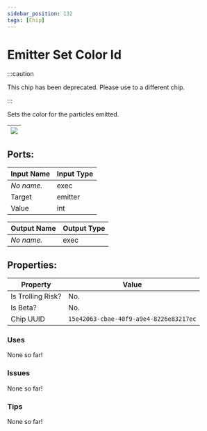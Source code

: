```yaml
---
sidebar_position: 132
tags: [Chip]
---
```


# Emitter Set Color Id
:::caution

This chip has been deprecated. Please use to a different chip.

:::

Sets the color for the particles emitted.

| ![](https://images-ext-2.discordapp.net/external/MPmIaQzlEPmgGWlgi-WxBBXt0Bjv_zWPkg1y1f_sy3s/https/www.recroomcircuits.com/image/circuit/absolute-value?width=206&height=108) |
|-----|

## Ports:

| Input Name | Input Type |
|-----------|-----------|
| *No name.* | exec |
| Target | emitter |
| Value | int |

| Output Name | Output Type |
|-----------|-----------|
| *No name.* | exec |

## Properties:

| Property  | Value |
|-------------------|-----------|
| Is Trolling Risk? | No. |
| Is Beta? | No. |
| Chip UUID | `15e42063-cbae-40f9-a9e4-8226e83217ec` |

### Uses
None so far!

### Issues
None so far!

### Tips
None so far!
